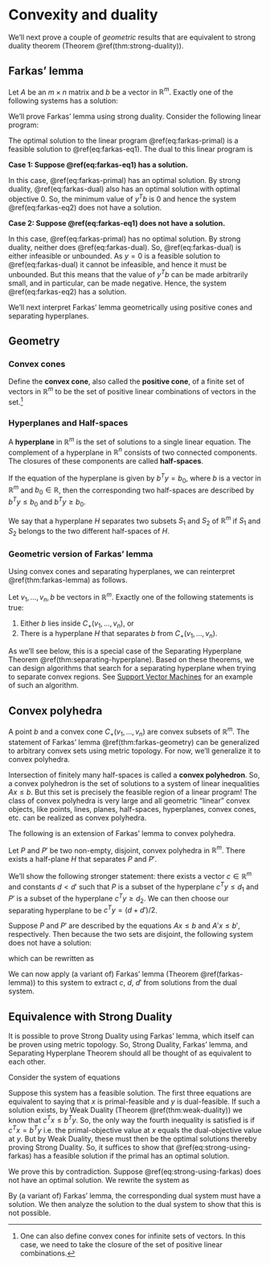 # Convexity and duality

We'll next prove a couple of *geometric* results that are equivalent to strong duality theorem (Theorem \@ref(thm:strong-duality)).

## Farkas' lemma

::: {.theorem #farkas-lemma name="Farkas' lemma"}

Let $A$ be an $m \times n$ matrix and $b$ be a vector in $\mathbb{R}^m$.
Exactly one of the following systems has a solution: 

\begin{align}
  A x & = b \\ 
  x & \ge 0.
(\#eq:farkas-eq1)
\end{align}


\begin{align}
  y^T A & \ge 0 \\ 
  y^T b & < 0.
(\#eq:farkas-eq2)
\end{align}
<!-- 
1. $A x = b$, $x \ge 0.$
2. $y^T A \ge 0$, $y^T b < 0.$ -->

:::

::: {.proof}

We'll prove Farkas' lemma using strong duality. Consider the following linear program: 

\begin{equation}
  \begin{array}{llll}
    \mbox{maximize: } & 0 \\
    \mbox{subject to: } 
      & A x & = & b \\ 
      & x & \ge & 0.
  \end{array}
(\#eq:farkas-primal)
\end{equation}

The optimal solution to the linear program \@ref(eq:farkas-primal) is a feasible solution to \@ref(eq:farkas-eq1). The dual to this linear program is 

\begin{equation}
  \begin{array}{llll}
    \mbox{minimize: } & y^T b \\
    \mbox{subject to: } 
      & y^T A & \ge & 0.
  \end{array}
(\#eq:farkas-dual)
\end{equation}


**Case 1: Suppose \@ref(eq:farkas-eq1) has a solution.**

In this case, \@ref(eq:farkas-primal) has an optimal solution. By strong duality, \@ref(eq:farkas-dual) also has an optimal solution with optimal objective $0$. So, the minimum value of $y^T b$ is $0$ and hence the system \@ref(eq:farkas-eq2) does not have a solution.

**Case 2: Suppose \@ref(eq:farkas-eq1) does not have a solution.**

In this case, \@ref(eq:farkas-primal) has no optimal solution. By strong duality, neither does \@ref(eq:farkas-dual). So, \@ref(eq:farkas-dual) is either infeasible or unbounded. As $y = 0$ is a feasible solution to \@ref(eq:farkas-dual) it cannot be infeasible, and hence it must be unbounded. But this means that the value of $y^T b$ can be made arbitrarily small, and in particular, can be made negative. Hence, the system \@ref(eq:farkas-eq2) has a solution.

:::

We'll next interpret Farkas' lemma geometrically using positive cones and separating hyperplanes.

## Geometry

### Convex cones 

<!-- Let $\{v_1, \dots, v_n\}$ be a set of vectors in $\mathbb{R}^m$.  -->
Define the **convex cone**, also called the **positive cone**, of a finite set of vectors in $\mathbb{R}^m$ to be the set of positive linear combinations of vectors in the set.^[One can also define convex cones for infinite sets of vectors. In this case, we need to take the closure of the set of positive linear combinations.] 

\begin{align}
  C_+(v_1, \dots, v_n) & := \{c_1 v_1 + \dots + c_n v_n \mid c_i \ge 0 \}.
\end{align}

### Hyperplanes and Half-spaces

A **hyperplane** in $\mathbb{R}^m$ is the set of solutions to a single linear equation. 
The complement of a hyperplane in $\mathbb{R}^n$ consists of two connected components. The closures of these components are called **half-spaces**.

If the equation of the hyperplane is given by $b^T y = b_0$, where $b$ is a vector in $\mathbb{R}^m$ and $b_0 \in \mathbb{R}$, then the corresponding two half-spaces are described by $b^T y \le b_0$ and $b^T y \ge b_0$.

We say that a hyperplane $H$ separates two subsets $S_1$ and $S_2$ of $\mathbb{R}^m$ if $S_1$ and $S_2$ belongs to the two different half-spaces of $H$.


### Geometric version of Farkas' lemma

Using convex cones and separating hyperplanes, we can reinterpret \@ref(thm:farkas-lemma) as follows.

::: {.theorem #farkas-geometry name="Geometric version of Farkas' lemma"}

Let $v_1, \dots, v_n, b$ be vectors in $\mathbb{R}^m$. Exactly one of the following statements is true:

1. Either $b$ lies inside $C_+(v_1, \dots, v_n)$, or 
2. There is a hyperplane $H$ that separates $b$ from $C_+(v_1, \dots, v_n)$.

:::

As we'll see below, this is a special case of the Separating Hyperplane Theorem \@ref(thm:separating-hyperplane). Based on these theorems, we can design algorithms that search for a separating hyperplane when trying to separate convex regions. See [Support Vector Machines](https://en.wikipedia.org/wiki/Support-vector_machine) for an example of such an algorithm.

## Convex polyhedra

A point $b$ and a convex cone $C_+(v_1, \dots, v_n)$ are convex subsets of $\mathbb{R}^m$. The statement of Farkas' lemma \@ref(thm:farkas-geometry) can be generalized to arbitrary convex sets using metric topology. For now, we'll generalize it to convex polyhedra.

Intersection of finitely many half-spaces is called a **convex polyhedron**. So, a convex polyhedron is the set of solutions to a system of linear inequalities $A x \le b$. But this set is precisely the feasible region of a linear program! The class of convex polyhedra is very large and all geometric "linear" convex objects, like points, lines, planes, half-spaces, hyperplanes, convex cones, etc. can be realized as convex polyhedra. 

The following is an extension of Farkas' lemma to convex polyhedra.

::: {.theorem #separating-hyperplane name="Separating Hyperplane Theorem"}

Let $P$ and $P'$ be two non-empty, disjoint, convex polyhedra in $\mathbb{R}^m$. There exists a half-plane $H$ that separates $P$ and $P'$.

:::

::: {.proof} 

We'll show the following stronger statement: there exists a vector $c \in \mathbb{R}^m$ and constants $d < d'$ such that $P$ is a subset of the hyperplane $c^T y \le d_1$ and $P'$ is a subset of the hyperplane $c^T y \ge d_2$. We can then choose our separating hyperplane to be $c^T y = (d + d')/2$.

Suppose $P$ and $P'$ are described by the equations $A x \le b$ and $A'x \le b'$, respectively. Then because the two sets are disjoint, the following system does not have a solution: 

\begin{align}
  A x &\le b \\
  A'x &\le b'
\end{align}

which can be rewritten as 

\begin{align}
  \begin{bmatrix} A \\ A' \end{bmatrix} x & \le \begin{bmatrix} b \\ b' \end{bmatrix}.
\end{align}

We can now apply (a variant of) Farkas' lemma (Theorem \@ref(farkas-lemma)) to this system to extract $c$, $d$, $d'$ from solutions from the dual system.
:::

## Equivalence with Strong Duality

It is possible to prove Strong Duality using Farkas' lemma, which itself can be proven using metric topology. So, Strong Duality, Farkas' lemma, and Separating Hyperplane Theorem should all be thought of as equivalent to each other.

:::{.proof}
Consider the system of equations 

\begin{equation}
\begin{split}
Ax & \le b \\
-A^T y & \le -c \\ 
x, y & \ge 0 \\
-c^T x + b^T y & \le 0.
\end{split}
(\#eq:strong-using-farkas)
\end{equation}

Suppose this system has a feasible solution. The first three equations are equivalent to saying that $x$ is primal-feasible and $y$ is dual-feasible. If such a solution exists, by Weak Duality (Theorem \@ref(thm:weak-duality)) we know that $c^T x \le b^T y$. So, the only way the fourth inequality is satisfied is if $c^T x = b^T y$ i.e. the primal-objective value at $x$ equals the dual-objective value at $y$. But by Weak Duality, these must then be the optimal solutions thereby proving Strong Duality. So, it suffices to show that \@ref(eq:strong-using-farkas) has a feasible solution if the primal has an optimal solution.

We prove this by contradiction. Suppose \@ref(eq:strong-using-farkas) does not have an optimal solution. We rewrite the system as 

\begin{equation}
  \begin{split}
    \begin{bmatrix} A & 0 \\ 0 & -A^T \\ -c^T & b^T \end{bmatrix}
    \begin{bmatrix} x \\ y  \end{bmatrix}
      & \le 
    \begin{bmatrix} b \\ -c \\ 0 \end{bmatrix} \\
    x, y & \ge 0.
  \end{split}
\end{equation}

By (a variant of) Farkas' lemma, the corresponding dual system must have a solution. We then analyze the solution to the dual system to show that this is not possible.

<!-- Reference: https://math.stackexchange.com/questions/876391/proof-of-strong-duality-via-farkas-lemma -->

<!-- 
By (a variant of) Farkas' lemma, the following dual system must have a solution.

\begin{equation}
  \begin{split}
    \begin{bmatrix} z^T & w^T & t \end{bmatrix}
      \begin{bmatrix} b \\ -c \\ 0 \end{bmatrix} & \le 0 \\
    \begin{bmatrix} z^T & w^T & t \end{bmatrix}
      \begin{bmatrix} A & 0 \\ 0 & -A^T \\ -c^T & b^T \end{bmatrix}
        & \ge 0\\
    z, w, t & \ge 0.
  \end{split}
\end{equation}

which can be rewritten as 

\begin{equation}
  \begin{split}
    z^T b & < w^T c \\
    z^T A & \ge t c^T \\
    t b^T & \ge w^T A^T \\
    z, w, t & \ge 0.
  \end{split}
\end{equation}

We then multiply the second inequality by $w$ and the third inequality by $z$ on the right to obtain 

\begin{equation}
  \begin{split}
    z^T b & < w^T c \\
    z^T A w & \ge t c^T w \\
    t b^T z & \ge w^T A^T z \\
    z, w, t & \ge 0.
  \end{split}
\end{equation}

Transposing the second inequality and combining the second and third inequalities we get 

\begin{equation}
  \begin{split}
    z^T b & < w^T c \\
    t z^T b & \ge t w^T c \\
    z, w, t & \ge 0.
  \end{split}
\end{equation}

If $t > 0$, this is not possible, so we must have $t = 0$. Plugging $t = 0$ back in the original dual system we get, that the following system has a solution.

\begin{equation}
  \begin{split}
    z^T b & < w^T c \\
    z^T A w & \ge 0\\
    0 & \ge w^T A^T z \\
    z, w & \ge 0.
  \end{split}
\end{equation}

But now we apply (variant of) Farkas' lemma to this system again to say that the following system does not have a solution. 

\begin{equation}
  \begin{split}
    \begin{bmatrix} A & 0 \\ 0 & -A^T \\ -c^T & b^T \end{bmatrix}
    \begin{bmatrix} x \\ y  \end{bmatrix}
      & \le 
    x, y & \ge 0.
  \end{split}
\end{equation}

But this is a contradiction as we know that both the primal and dual systems have a solution. -->


:::
